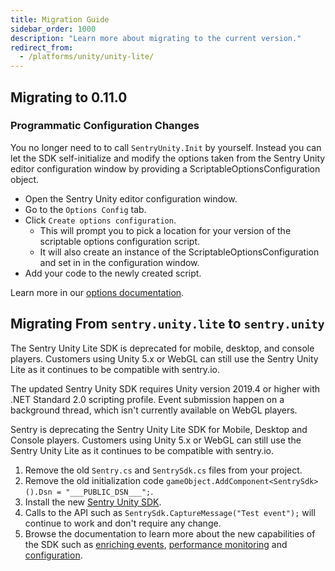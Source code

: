 ```yaml
---
title: Migration Guide
sidebar_order: 1000
description: "Learn more about migrating to the current version."
redirect_from:
  - /platforms/unity/unity-lite/
---
```


## Migrating to 0.11.0

### Programmatic Configuration Changes

You no longer need to to call `SentryUnity.Init` by yourself. Instead you can let the SDK self-initialize and modify the options taken from the Sentry Unity editor configuration window by providing a ScriptableOptionsConfiguration object.

- Open the Sentry Unity editor configuration window.
- Go to the `Options Config` tab.
- Click `Create options configuration`.
  - This will prompt you to pick a location for your version of the scriptable options configuration script.
  - It will also create an instance of the ScriptableOptionsConfiguration and set in in the configuration window.
- Add your code to the newly created script.

Learn more in our [options documentation](/platforms/unity/configuration/options/).

## Migrating From `sentry.unity.lite` to `sentry.unity`

<Note>

The Sentry Unity Lite SDK is deprecated for mobile, desktop, and console players.
Customers using Unity 5.x or WebGL can still use the Sentry Unity Lite as it continues to be compatible with sentry.io.

The updated Sentry Unity SDK requires Unity version 2019.4 or higher with .NET Standard 2.0 scripting profile.
Event submission happen on a background thread, which isn't currently available on WebGL players.

</Note>

Sentry is deprecating the Sentry Unity Lite SDK for Mobile, Desktop and Console players.
Customers using Unity 5.x or WebGL can still use the Sentry Unity Lite as it continues to be compatible with sentry.io.

1. Remove the old `Sentry.cs` and `SentrySdk.cs` files from your project.
2. Remove the old initialization code `gameObject.AddComponent<SentrySdk>().Dsn = "___PUBLIC_DSN___";`.
3. Install the new [Sentry Unity SDK](/platforms/unity/).
4. Calls to the API such as `SentrySdk.CaptureMessage("Test event");` will continue to work and don't require any change.
5. Browse the documentation to learn more about the new capabilities of the SDK such as [enriching events](/platforms/unity/enriching-events/), [performance monitoring](/platforms/unity/performance/) and [configuration](/platforms/unity/configuration/).
